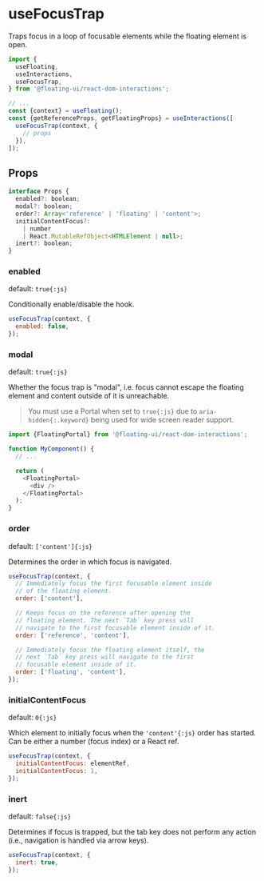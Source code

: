 # useFocusTrap

Traps focus in a loop of focusable elements while the floating
element is open.

```js /useFocusTrap/
import {
  useFloating,
  useInteractions,
  useFocusTrap,
} from '@floating-ui/react-dom-interactions';

// ...
const {context} = useFloating();
const {getReferenceProps, getFloatingProps} = useInteractions([
  useFocusTrap(context, {
    // props
  }),
]);
```

## Props

```js
interface Props {
  enabled?: boolean;
  modal?: boolean;
  order?: Array<'reference' | 'floating' | 'content'>;
  initialContentFocus?:
    | number
    | React.MutableRefObject<HTMLElement | null>;
  inert?: boolean;
}
```

### enabled

default: `true{:js}`

Conditionally enable/disable the hook.

```js
useFocusTrap(context, {
  enabled: false,
});
```

### modal

default: `true{:js}`

Whether the focus trap is "modal", i.e. focus cannot escape the
floating element and content outside of it is unreachable.

> You must use a Portal when set to `true{:js}` due to
> `aria-hidden{:.keyword}` being used for wide screen reader
> support.

```js
import {FloatingPortal} from '@floating-ui/react-dom-interactions';

function MyComponent() {
  // ...

  return (
    <FloatingPortal>
      <div />
    </FloatingPortal>
  );
}
```

### order

default: `['content']{:js}`

Determines the order in which focus is navigated.

```js
useFocusTrap(context, {
  // Immediately focus the first focusable element inside
  // of the floating element.
  order: ['content'],

  // Keeps focus on the reference after opening the
  // floating element. The next `Tab` key press will
  // navigate to the first focusable element inside of it.
  order: ['reference', 'content'],

  // Immediately focus the floating element itself, the
  // next `Tab` key press will navigate to the first
  // focusable element inside of it.
  order: ['floating', 'content'],
});
```

### initialContentFocus

default: `0{:js}`

Which element to initially focus when the `'content'{:js}` order
has started. Can be either a number (focus index) or a React ref.

```js
useFocusTrap(context, {
  initialContentFocus: elementRef,
  initialContentFocus: 1,
});
```

### inert

default: `false{:js}`

Determines if focus is trapped, but the tab key does not perform
any action (i.e., navigation is handled via arrow keys).

```js
useFocusTrap(context, {
  inert: true,
});
```

